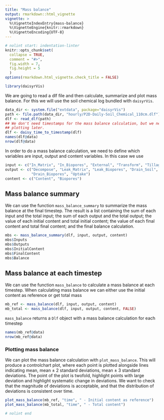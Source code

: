 ```yaml
---
title: "Mass balance"
output: rmarkdown::html_vignette
vignette: >
  %\VignetteIndexEntry{mass-balance}
  %\VignetteEngine{knitr::rmarkdown}
  %\VignetteEncoding{UTF-8}
---
```


```r
# nolint start: indentation-linter
knitr::opts_chunk$set(
  collapse = TRUE,
  comment = "#>",
  fig.width = 7,
  fig.height = 5
  )
options(rmarkdown.html_vignette.check_title = FALSE)
```

```r
library(daisyrVis)
```

We are going to read a dlf file and then calculate, summarize and plot mass balance. For this we will use the soil chemical log bundled with `daisyrVis`.
```r
data_dir <- system.file("extdata", package="daisyrVis")
path <- file.path(data_dir, "hourly/P2D-Daily-Soil_Chemical_110cm.dlf")
dlf <- read_dlf(path)
## We don't need timestamps for the mass balance calculation, but we need it for
## plotting later.
dlf <- daisy_time_to_timestamp(dlf)
names(dlf@data)
nrow(dlf@data)
```

In order to do a mass balance calculation, we need to define which variables are input, output and content variables. In this case we use
```r
input <- c("In_Matrix", "In_Biopores", "External", "Transform", "Tillage")
output <- c("Decompose", "Leak_Matrix", "Leak_Biopores", "Drain_Soil",
            "Drain_Biopores", "Uptake")
content <- c("Content", "Biopores")
```

## Mass balance summary
We can use the function `mass_balance_summary` to summarize the mass balance at the final timestep. The result is a list containing the sum of each input and the total input; the sum of each output and the total output; the value of each initial content and total initial content; the value of each final content and total final content; and the final balance calculation.
```r
mbs <- mass_balance_summary(dlf, input, output, content)
mbs$Inputs
mbs$Outputs
mbs$InitialContent
mbs$FinalContent
mbs$Balance
```

## Mass balance at each timestep
We can use the function `mass_balance` to calculate a mass balance at each timestep. When calculating mass balance we can either use the initial content as reference or get total mass
```r
mb_ref <- mass_balance(dlf, input, output, content)
mb_total <- mass_balance(dlf, input, output, content, FALSE)
```

`mass_balance` returns a `Dlf` object with a mass balance calculation for each timestep
```r
names(mb_ref@data)
nrow(mb_ref@data)
```

### Plotting mass balance
We can plot the mass balance calculation with `plot_mass_balance`. This will produce a controlchart plot, where each point is plotted alongside lines indicating mean, mean ± 2 standard deviations, mean ± 3 standard deviations. The point of the plot is twofold, highlight points with large deviation and highlight systematic change in deviations. We want to check that the magnitude of deviations is acceptable, and that the distribution of deviations is consistent over time.
```r
plot_mass_balance(mb_ref, "time", " - Initial content as reference")
plot_mass_balance(mb_total, "time", " - Total content")
```

```r
# nolint end
```
